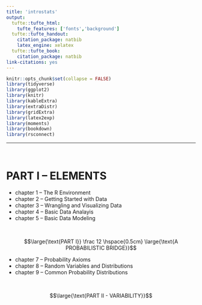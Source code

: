 ```yaml
---
title: 'introstats'
output:
  tufte::tufte_html:
    tufte_features: ['fonts','background']
  tufte::tufte_handout:
    citation_package: natbib
    latex_engine: xelatex
  tufte::tufte_book:
    citation_package: natbib
link-citations: yes
---
```


```r
knitr::opts_chunk$set(collapse = FALSE)
library(tidyverse)
library(ggplot2)
library(knitr)
library(kableExtra)
library(extraDistr)
library(gridExtra)
library(latex2exp)
library(moments)
library(bookdown)
library(rsconnect)
```

\newcommand{\E}{\text{E}}
\newcommand{\Var}{\text{Var}}
\newcommand{\SD}{\text{SD}}
\newcommand{\SE}{\text{SE}}
\newcommand{\Cov}{\text{Cov}}
\newcommand{\Cor}{\text{Cor}}
\renewcommand{\P}{\text{P}}
\newcommand{\pd}[2]{\frac{\partial #1}{\partial #2}}
\newcommand{\sumin}{\sum_i^n}
\newcommand{\Bias}{\text{Bias}}

\newcommand{\head}[2]{\text{#1} \hspace{0.5cm} \text{#2}}

--- 

\ 

# PART I -- ELEMENTS

- chapter 1 -- The R Environment 
- chapter 2 -- Getting Started with Data
- chapter 3 -- Wrangling and Visualizing Data
- chapter 4 -- Basic Data Analayis
- chapter 5 -- Basic Data Modeling 

\ 

$$\large{\text{PART I}} \frac 12 \hspace{0.5cm} \large{\text{A PROBABILISTIC BRIDGE}}$$

- chapter 7 -- Probability Axioms 
- chapter 8 -- Random Variables and Distributions
- chapter 9 -- Common Probability Distributions

\ 

$$\large{\text{PART II - VARIABILITY}}$$ 
